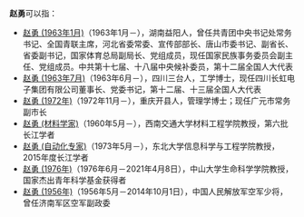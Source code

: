 '''赵勇'''可以指：
*[[赵勇_(1963年1月)|赵勇 (1963年1月)]]（1963年1月－），湖南益阳人，曾任共青团中央书记处常务书记、全国青联主席，河北省委常委、宣传部部长、唐山市委书记、副省长、省委副书记，国家体育总局副局长、党组成员，现任国家民族事务委员会副主任、党组成员。中共第十七届、十八届中央候补委员，第十二届全国人大代表
*[[赵勇_(1963年7月)|赵勇 (1963年7月)]]（1963年6月－），四川三台人，工学博士，现任四川长虹电子集团有限公司董事长、党委书记，第十二届、十三届全国人大代表
*[[赵勇_(1972年)|赵勇 (1972年)]]（1972年11月－），重庆开县人，管理学博士；现任广元市常务副市长
*[[赵勇_(材料学家)|赵勇 (材料学家)]]（1960年5月－），西南交通大学材料工程学院教授，第六批长江学者
*[[赵勇_(自动化专家)|赵勇 (自动化专家)]]（1973年5月－），东北大学信息科学与工程学院教授，2015年度长江学者
*[[赵勇_(1976年)|赵勇 (1976年)]]（1976年6月－2021年4月8日），中山大学生命科学学院教授，国家杰出青年科学基金获得者
*[[赵勇_(1956年)|赵勇 (1956年)]]（1956年5月－2014年10月1日），中国人民解放军空军少将，曾任济南军区空军副政委
{{disambig|Y|Cat=二字赵姓人名消歧义}}